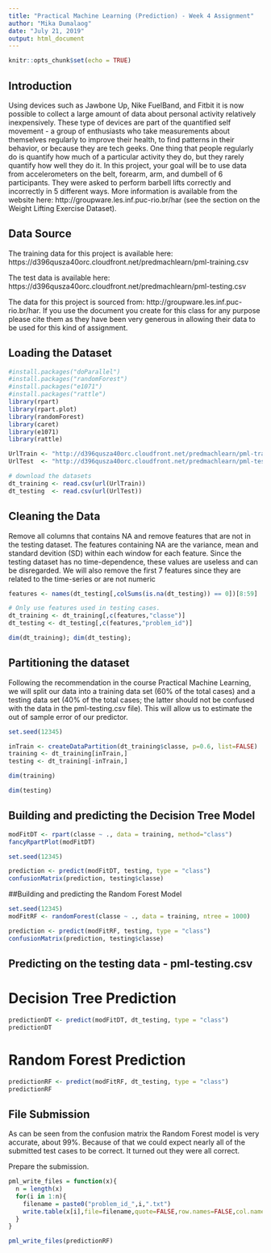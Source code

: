 ---
title: "Practical Machine Learning (Prediction) - Week 4 Assignment"
author: "Mika Dumalaog"
date: "July 21, 2019"
output: html_document
---

```{r setup, include=FALSE}
knitr::opts_chunk$set(echo = TRUE)
```

## Introduction

Using devices such as Jawbone Up, Nike FuelBand, and Fitbit it is now possible to collect a large amount of data about personal activity relatively inexpensively. These type of devices are part of the quantified self movement - a group of enthusiasts who take measurements about themselves regularly to improve their health, to find patterns in their behavior, or because they are tech geeks. One thing that people regularly do is quantify how much of a particular activity they do, but they rarely quantify how well they do it. In this project, your goal will be to use data from accelerometers on the belt, forearm, arm, and dumbell of 6 participants. They were asked to perform barbell lifts correctly and incorrectly in 5 different ways. More information is available from the website here: http://groupware.les.inf.puc-rio.br/har (see the section on the Weight Lifting Exercise Dataset).

## Data Source
The training data for this project is available here:
https://d396qusza40orc.cloudfront.net/predmachlearn/pml-training.csv

The test data is available here:
https://d396qusza40orc.cloudfront.net/predmachlearn/pml-testing.csv

The data for this project is sourced from: http://groupware.les.inf.puc-rio.br/har. If you use the document you create for this class for any purpose please cite them as they have been very generous in allowing their data to be used for this kind of assignment.


## Loading the Dataset
```{r, echo = TRUE}

#install.packages("doParallel")
#install.packages("randomForest")
#install.packages("e1071")
#install.packages("rattle")
library(rpart)
library(rpart.plot)
library(randomForest)
library(caret)
library(e1071)
library(rattle)
```

```{r, echo= TRUE}
UrlTrain <- "http://d396qusza40orc.cloudfront.net/predmachlearn/pml-training.csv"
UrlTest  <- "http://d396qusza40orc.cloudfront.net/predmachlearn/pml-testing.csv"

# download the datasets
dt_training <- read.csv(url(UrlTrain))
dt_testing  <- read.csv(url(UrlTest))
```

## Cleaning the Data
Remove all columns that contains NA and remove features that are not in the testing dataset. The features containing NA are the variance, mean and standard devition (SD) within each window for each feature. Since the testing dataset has no time-dependence, these values are useless and can be disregarded. We will also remove the first 7 features since they are related to the time-series or are not numeric
```{r, echo = TRUE}
features <- names(dt_testing[,colSums(is.na(dt_testing)) == 0])[8:59]

# Only use features used in testing cases.
dt_training <- dt_training[,c(features,"classe")]
dt_testing <- dt_testing[,c(features,"problem_id")]

dim(dt_training); dim(dt_testing);
```

## Partitioning the dataset
Following the recommendation in the course Practical Machine Learning, we will split our data into a training data set (60% of the total cases) and a testing data set (40% of the total cases; the latter should not be confused with the data in the pml-testing.csv file). This will allow us to estimate the out of sample error of our predictor.

```{r, echo = TRUE}
set.seed(12345)

inTrain <- createDataPartition(dt_training$classe, p=0.6, list=FALSE)
training <- dt_training[inTrain,]
testing <- dt_training[-inTrain,]

dim(training)
```

```{r, echo = TRUE}
dim(testing)
```

## Building and predicting the Decision Tree Model
```{r, echo = TRUE}
modFitDT <- rpart(classe ~ ., data = training, method="class")
fancyRpartPlot(modFitDT)
```

```{r, echo = TRUE}
set.seed(12345)

prediction <- predict(modFitDT, testing, type = "class")
confusionMatrix(prediction, testing$classe)
```

##Building and predicting the Random Forest Model
```{r, echo = TRUE}
set.seed(12345)
modFitRF <- randomForest(classe ~ ., data = training, ntree = 1000)
```

```{r, echo = TRUE}
prediction <- predict(modFitRF, testing, type = "class")
confusionMatrix(prediction, testing$classe)
```

## Predicting on the testing data - pml-testing.csv
# Decision Tree Prediction
```{r, echo = TRUE}
predictionDT <- predict(modFitDT, dt_testing, type = "class")
predictionDT
```

# Random Forest Prediction
```{r, echo = TRUE}
predictionRF <- predict(modFitRF, dt_testing, type = "class")
predictionRF
```

## File Submission
As can be seen from the confusion matrix the Random Forest model is very accurate, about 99%. Because of that we could expect nearly all of the submitted test cases to be correct. It turned out they were all correct.

Prepare the submission.

```{r, echo = TRUE}
pml_write_files = function(x){
  n = length(x)
  for(i in 1:n){
    filename = paste0("problem_id_",i,".txt")
    write.table(x[i],file=filename,quote=FALSE,row.names=FALSE,col.names=FALSE)
  }
}

pml_write_files(predictionRF)
```

